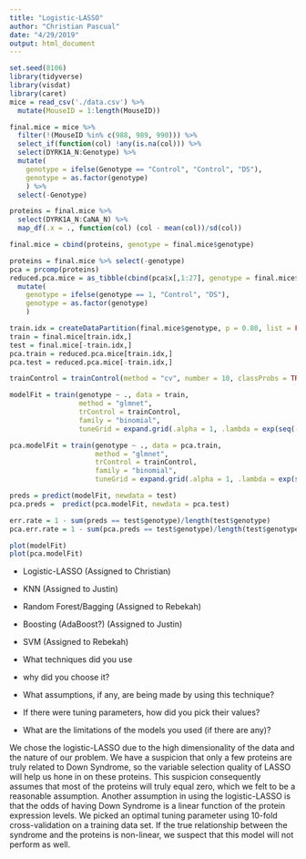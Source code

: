 ```yaml
---
title: "Logistic-LASSO"
author: "Christian Pascual"
date: "4/29/2019"
output: html_document
---
```


```r
set.seed(8106)
library(tidyverse)
library(visdat)
library(caret)
mice = read_csv('./data.csv') %>% 
  mutate(MouseID = 1:length(MouseID))

final.mice = mice %>% 
  filter(!(MouseID %in% c(988, 989, 990))) %>% 
  select_if(function(col) !any(is.na(col))) %>% 
  select(DYRK1A_N:Genotype) %>% 
  mutate(
    genotype = ifelse(Genotype == "Control", "Control", "DS"),
    genotype = as.factor(genotype)
    ) %>% 
  select(-Genotype)

proteins = final.mice %>% 
  select(DYRK1A_N:CaNA_N) %>% 
  map_df(.x = ., function(col) (col - mean(col))/sd(col))

final.mice = cbind(proteins, genotype = final.mice$genotype)

proteins = final.mice %>% select(-genotype)
pca = prcomp(proteins)
reduced.pca.mice = as_tibble(cbind(pca$x[,1:27], genotype = final.mice$genotype)) %>% 
  mutate(
    genotype = ifelse(genotype == 1, "Control", "DS"),
    genotype = as.factor(genotype)
    )

train.idx = createDataPartition(final.mice$genotype, p = 0.80, list = FALSE, times = 1)
train = final.mice[train.idx,]
test = final.mice[-train.idx,]
pca.train = reduced.pca.mice[train.idx,]
pca.test = reduced.pca.mice[-train.idx,]
```

```r
trainControl = trainControl(method = "cv", number = 10, classProbs = TRUE)

modelFit = train(genotype ~ ., data = train, 
                 method = "glmnet", 
                 trControl = trainControl,
                 family = "binomial",
                 tuneGrid = expand.grid(.alpha = 1, .lambda = exp(seq(-8, -2, length.out = 100))))

pca.modelFit = train(genotype ~ ., data = pca.train, 
                     method = "glmnet", 
                     trControl = trainControl,
                     family = "binomial",
                     tuneGrid = expand.grid(.alpha = 1, .lambda = exp(seq(-8, -2, length.out = 100))))

preds = predict(modelFit, newdata = test)
pca.preds =  predict(pca.modelFit, newdata = pca.test)

err.rate = 1 - sum(preds == test$genotype)/length(test$genotype)
pca.err.rate = 1 - sum(pca.preds == test$genotype)/length(test$genotype)
```

```r
plot(modelFit)
plot(pca.modelFit)
```



- Logistic-LASSO (Assigned to Christian)
- KNN (Assigned to Justin)
- Random Forest/Bagging (Assigned to Rebekah)
- Boosting (AdaBoost?) (Assigned to Justin)
- SVM (Assigned to Rebekah)


- What techniques did you use
- why did you choose it? 
- What assumptions, if any, are being made by using this technique?
- If there were tuning parameters, how did you pick their values?
- What are the limitations of the models you used (if there are any)?

We chose the logistic-LASSO due to the high dimensionality of the data and the nature of our problem. We have a suspicion that only a few proteins are truly related to Down Syndrome, so the variable selection quality of LASSO will help us hone in on these proteins. This suspicion consequently assumes that most of the proteins will truly equal zero, which we felt to be a reasonable assumption. Another assumption in using the logistic-LASSO is that the odds of having Down Syndrome is a linear function of the protein expression levels. We picked an optimal tuning parameter using 10-fold cross-validation on a training data set. If the true relationship between the syndrome and the proteins is non-linear, we suspect that this model will not perform as well.
